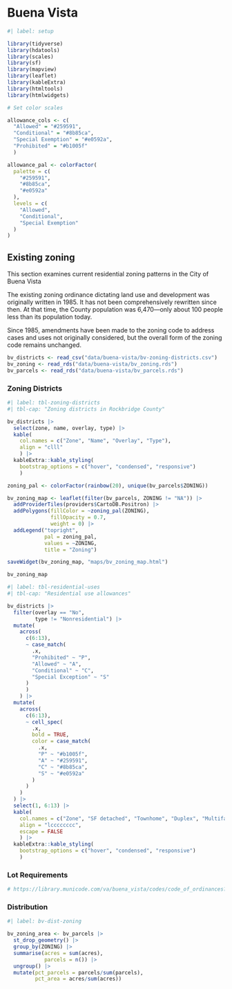 # Buena Vista

```r
#| label: setup

library(tidyverse)
library(hdatools)
library(scales)
library(sf)
library(mapview)
library(leaflet)
library(kableExtra)
library(htmltools)
library(htmlwidgets)

# Set color scales

allowance_cols <- c(
  "Allowed" = "#259591", 
  "Conditional" = "#8b85ca", 
  "Special Exemption" = "#e0592a",
  "Prohibited" = "#b1005f"
  )

allowance_pal <- colorFactor(
  palette = c(
    "#259591", 
    "#8b85ca", 
    "#e0592a"
  ),
  levels = c(
    "Allowed", 
    "Conditional", 
    "Special Exemption"
  )
)

```

## Existing zoning

This section examines current residential zoning patterns in the City of Buena Vista

The existing zoning ordinance dictating land use and development was originally written in 1985. It has not been comprehensively rewritten since then. At that time, the County population was 6,470---only about 100 people less than its population today.

Since 1985, amendments have been made to the zoning code to address cases and uses not originally considered, but the overall form of the zoning code remains unchanged.

```r

bv_districts <- read_csv("data/buena-vista/bv-zoning-districts.csv")
bv_zoning <- read_rds("data/buena-vista/bv_zoning.rds")
bv_parcels <- read_rds("data/buena-vista/bv_parcels.rds")
```
### Zoning Districts

```r
#| label: tbl-zoning-districts
#| tbl-cap: "Zoning districts in Rockbridge County"

bv_districts |> 
  select(zone, name, overlay, type) |> 
  kable(
    col.names = c("Zone", "Name", "Overlay", "Type"),
    align = "clll"
    ) |>
  kableExtra::kable_styling(
    bootstrap_options = c("hover", "condensed", "responsive")
    )

```

```r

zoning_pal <- colorFactor(rainbow(20), unique(bv_parcels$ZONING))

bv_zoning_map <- leaflet(filter(bv_parcels, ZONING != "NA")) |> 
  addProviderTiles(providers$CartoDB.Positron) |> 
  addPolygons(fillColor = ~zoning_pal(ZONING),
              fillOpacity = 0.7,
              weight = 0) |> 
  addLegend("topright",
            pal = zoning_pal,
            values = ~ZONING,
            title = "Zoning")

saveWidget(bv_zoning_map, "maps/bv_zoning_map.html")

bv_zoning_map


```


```r
#| label: tbl-residential-uses
#| tbl-cap: "Residential use allowances"

bv_districts |> 
  filter(overlay == "No",
         type != "Nonresidential") |> 
  mutate(
    across(
      c(6:13),
      ~ case_match(
        .x,
        "Prohibited" ~ "P",
        "Allowed" ~ "A",
        "Conditional" ~ "C",
        "Special Exception" ~ "S"
      )
      )
    ) |> 
  mutate(
    across(
      c(6:13),
      ~ cell_spec(
        .x,
        bold = TRUE,
        color = case_match(
          .x,
          "P" ~ "#b1005f",
          "A" ~ "#259591",
          "C" ~ "#8b85ca",
          "S" ~ "#e0592a"
        )
      )
    )
  ) |>
  select(1, 6:13) |> 
  kable(
    col.names = c("Zone", "SF detached", "Townhome", "Duplex", "Multifamily", "Group Home", "ADU", "MH", "MHP"),
    align = "lcccccccc",
    escape = FALSE
    ) |>
  kableExtra::kable_styling(
    bootstrap_options = c("hover", "condensed", "responsive")
    )

```

### Lot Requirements

```r

# https://library.municode.com/va/buena_vista/codes/code_of_ordinances?nodeId=PTIIILADERE_ART6USDI_S630.00TASE


```



### Distribution


```r
#| label: bv-dist-zoning

bv_zoning_area <- bv_parcels |> 
  st_drop_geometry() |> 
  group_by(ZONING) |> 
  summarise(acres = sum(acres),
            parcels = n()) |> 
  ungroup() |> 
  mutate(pct_parcels = parcels/sum(parcels),
         pct_area = acres/sum(acres))


```


